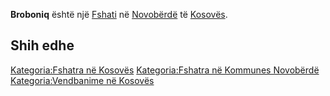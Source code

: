 {{Fshat në Kosovës
 | Emri                = Broboniq
 | EmriAlt                = Brabonic,Braboniq,Brabonić,Brabonjic,Brabonjić,Broboniq,Gradevac,Брабоњић
 | Emri (Rasa dhanore) = 
 | Figura              = 
 | Shteti              = Kosovës
 | Komuna              = Novobërdë
 | Kodi postar         = 
 | Sipërfaqja          = 

 | Popullsia           = 

 | Regj. i popullsisë  = 
 | Dend. e popullsisë  = 
 | Faqja zyrtare       = 
 <!--- Koordinatat ----> 
 | Gjerësia            = 42.84417
 | Gjatësia            = 20.79417
 | Lartësia            = 
}}
'''Broboniq''' është një [[Fshati]] në [[Novobërdë]] të [[Kosovës]].

<!-- == Gjeografia == -->
<!-- == Historia == -->
<!-- == Demografia == -->
== Shih edhe ==
{{Komuna Novobërdë}}
{{Kosovo-Administrata-Cung}}

[[Kategoria:Fshatra në Kosovës]]
[[Kategoria:Fshatra në Kommunes Novobërdë]]
[[Kategoria:Vendbanime në Kosovës]]